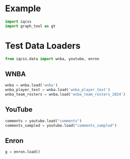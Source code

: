 # Example

```python
import iqcss
import graph_tool as gt
```

# Test Data Loaders

```python
from iqcss.data import wnba, youtube, enron
```

## WNBA

```python
wnba = wnba.load('wnba')
wnba_player_text = wnba.load('wnba_player_text')
wnba_team_rosters = wnba.load('wnba_team_rosters_2024')
```

## YouTube

```python
comments = youtube.load("comments")
comments_sampled = youtube.load("comments_sampled")
```

## Enron

```python
g = enron.load()
```